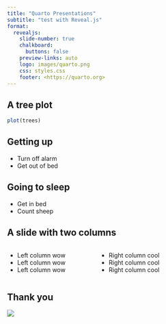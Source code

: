 ```yaml
---
title: "Quarto Presentations"
subtitle: "test with Reveal.js"
format:
  revealjs: 
    slide-number: true
    chalkboard: 
      buttons: false
    preview-links: auto
    logo: images/quarto.png
    css: styles.css
    footer: <https://quarto.org>
---
```

## A tree plot
```r
plot(trees)
```


## Getting up

- Turn off alarm
- Get out of bed

## Going to sleep

- Get in bed
- Count sheep

## A slide with two columns
:::: {.columns}

::: {.column width="40%"}
- Left column wow
- Left column wow
- Left column wow
:::

::: {.column width="60%"}
- Right column cool
- Right column cool
- Right column cool
:::

::::

## Thank you
![](https://media.giphy.com/media/21HtXqCprrU7Xsr0qo/giphy.gif)
